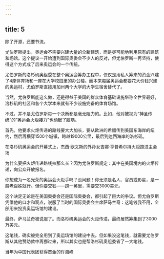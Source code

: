 ```yaml
---
---
---
```

title: 5
---



除了开源，还要节流。

尤伯罗斯提出，奥运会不需要兴建大量的全新建筑，而是尽可能地利用原有的建筑和场馆。这个提议一开始遭到国际奥委会不少人的反对，但尤伯罗斯一再坚持，使得这个方式成了后来奥运会的一个传统。

尤伯罗斯的洛杉矶奥组委在整个奥运会筹办工程中，仅仅是用私人筹来的资金兴建了4座体育场和一座在大学校园里的办公楼。而本来每届奥运会都要花大价钱兴建的奥运村，尤伯罗斯直接用加州两个大学的大学生宿舍替代了。

当然，尤伯罗斯能这么做，还是得益于美国的群众体育基础设施堪称全世界最好，洛杉矶的社区和各个大学本来就有不少设施完备的体育场馆。

不过，并不是尤伯罗斯每一个决断都是毫无阻力的。比如，他对被视为“神圣传统”的“奥运会火炬接力”也动起了脑筋。

首先，他要求火炬传递的路线要大大加长，要从欧洲的希腊传到美国东海岸的纽约，然后再横穿1500个城镇，跨越19000公里，最后到达西海岸的洛杉矶。

在洛杉矶奥运会的开幕式上，杰西·欧文斯的外孙女吉娜·亨普希尔持火炬跑进主会场



为什么要把火炬传递路线拉那么长？因为尤伯罗斯规定：其中在美国境内的火炬传递，向公众开放报名。

你想成为一名光荣的奥运会火炬手吗？没问题！你无须是名人、官员或影星，是一般老百姓就行。但你要交钱——跑一英里，需要交3000美元。

这个决定无论是在美国奥委会还是国际奥委会，都引起了巨大的争议。但尤伯罗斯凭借他的口才和观点，说服了当时的国际奥委会主席萨马兰奇：这笔钱我不用，全部用来投资奥运场馆的建设。

最终，萨马兰奇被说服了。而洛杉矶奥运会的火炬传递，最终居然筹集到了3000万美元。

这笔钱，确实被完全用到了奥运场馆的建设中去。但如果没这笔钱，就需要尤伯罗斯从其他赞助款中再挪过来，所以其实也是帮洛杉矶奥组委省了一大笔钱。

当年为中国代表团获得首金的许海峰